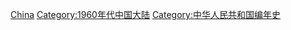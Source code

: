 {{portal|中华人民共和国}}
{{Commonscat|1963 in China}}
{{Year by category
|m=1
|c=9
|d=6
|y=3
|cat=中国大陆
|sortkey=China
|parent=20世纪各年中国
|subcat=1963年各国
}}

{{Catmore}}
[[Category:1963年亞洲|China]]
[[Category:1960年代中国大陆|Category:1960年代中国大陆]]
[[Category:中华人民共和国编年史‎|Category:中华人民共和国编年史‎]]